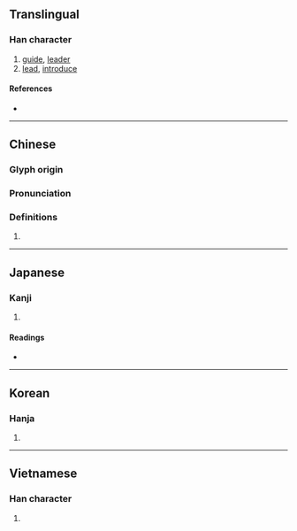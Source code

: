 {{character info/new}}
==Translingual==

===Han character===
{{Han char|rn=9|rad=人|as=08|sn=10|four=26260|canj=OAA|ids=⿰亻昌}}

# [[guide]], [[leader]]
# [[lead]], [[introduce]]

====References====
* {{Han ref|kx=0108.120|dkj=00783|dj=0231.020|hdz=10177.050|uh=5021|ud=20513|bh=ADD2|bd=44498}}

----

==Chinese==
{{zh-forms}}

===Glyph origin===
{{Han etym}}

===Pronunciation===
{{zh-pron
|m=chāng,chàng
|c=coeng1,coeng3
|mn=qz,tw,xm:chhiòng/chhiàng/tw:chhiong
|mc=y
|oc=y
|ma=
|cat=n,v
}}

===Definitions===
{{zh-hanzi}}

# {{rfdef|lang=zh}}

----

==Japanese==

===Kanji===
{{ja-kanji|grade=|rs=人08}}

# {{defn|lang=ja|sort=人08}}

====Readings====
* {{ja-readings|goon=[[しょう]] (shō)|kanon=[[しょう]] (shō)|kun=[[わざおぎ]] (wazaogi)}}

----

==Korean==

===Hanja===
{{ko-hanja|hangeul=창|rv=chang|mr=ch'ang}}

# {{defn|lang=ko|sort=人08}}

----

==Vietnamese==

===Han character===
{{vi-hantu|[[xướng]]|rs=人08}}

# {{defn|vi}}